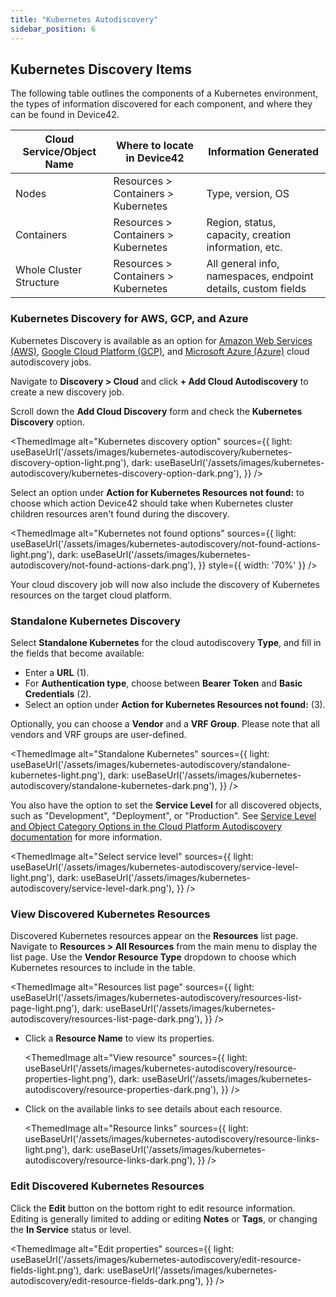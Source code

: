 ```yaml
---
title: "Kubernetes Autodiscovery"
sidebar_position: 6
---
```



## Kubernetes Discovery Items

The following table outlines the components of a Kubernetes environment, the types of information discovered for each component, and where they can be found in Device42. 

| **Cloud Service/Object Name** | **Where to locate in Device42**                                 | **Information Generated**                                             |
| ----------------------------- | --------------------------------------------------------- | --------------------------------------------------------------------- |
| Nodes                          | Resources > Containers > Kubernetes                   | Type, version, OS                                                     |
| Containers                     | Resources > Containers > Kubernetes                   | Region, status, capacity, creation information, etc.                  |
| Whole Cluster Structure        | Resources > Containers > Kubernetes                   | All general info, namespaces, endpoint details, custom fields         |


### Kubernetes Discovery for AWS, GCP, and Azure

Kubernetes Discovery is available as an option for [Amazon Web Services (AWS)](auto-discovery/cloud-auto-discovery/aws-autodiscovery.mdx), [Google Cloud Platform (GCP)](auto-discovery/cloud-auto-discovery/google-cloud-platform-autodiscovery.mdx), and [Microsoft Azure (Azure)](auto-discovery/cloud-auto-discovery/azure-autodiscovery.md) cloud autodiscovery jobs. 

Navigate to **Discovery > Cloud** and click **+ Add Cloud Autodiscovery** to create a new discovery job.

Scroll down the **Add Cloud Discovery** form and check the **Kubernetes Discovery** option.

<ThemedImage
  alt="Kubernetes discovery option"
  sources={{
    light: useBaseUrl('/assets/images/kubernetes-autodiscovery/kubernetes-discovery-option-light.png'),
    dark: useBaseUrl('/assets/images/kubernetes-autodiscovery/kubernetes-discovery-option-dark.png'),
  }}
/>

Select an option under **Action for Kubernetes Resources not found:** to choose which action Device42 should take when Kubernetes cluster children resources aren't found during the discovery.

<ThemedImage
  alt="Kubernetes not found options"
  sources={{
    light: useBaseUrl('/assets/images/kubernetes-autodiscovery/not-found-actions-light.png'),
    dark: useBaseUrl('/assets/images/kubernetes-autodiscovery/not-found-actions-dark.png'),
  }}
  style={{ width: '70%' }} 
/>

Your cloud discovery job will now also include the discovery of Kubernetes resources on the target cloud platform.

### Standalone Kubernetes Discovery

Select **Standalone Kubernetes** for the cloud autodiscovery **Type**, and fill in the fields that become available:

- Enter a **URL** (1).
- For **Authentication type**, choose between **Bearer Token** and **Basic Credentials** (2). 
- Select an option under **Action for Kubernetes Resources not found:** (3).

Optionally, you can choose a **Vendor** and a **VRF Group**. Please note that all vendors and VRF groups are user-defined.

<ThemedImage
  alt="Standalone Kubernetes"
  sources={{
    light: useBaseUrl('/assets/images/kubernetes-autodiscovery/standalone-kubernetes-light.png'),
    dark: useBaseUrl('/assets/images/kubernetes-autodiscovery/standalone-kubernetes-dark.png'),
  }}
/>

You also have the option to set the **Service Level** for all discovered objects, such as "Development", "Deployment", or "Production". See [Service Level and Object Category Options in the Cloud Platform Autodiscovery documentation](index.mdx#service-level-and-object-category-options) for more information.

<ThemedImage
  alt="Select service level"
  sources={{
    light: useBaseUrl('/assets/images/kubernetes-autodiscovery/service-level-light.png'),
    dark: useBaseUrl('/assets/images/kubernetes-autodiscovery/service-level-dark.png'),
  }}
/>

### View Discovered Kubernetes Resources

Discovered Kubernetes resources appear on the **Resources** list page. Navigate to **Resources > All Resources** from the main menu to display the list page. Use the **Vendor Resource Type** dropdown to choose which Kubernetes resources to include in the table.

<ThemedImage
  alt="Resources list page"
  sources={{
    light: useBaseUrl('/assets/images/kubernetes-autodiscovery/resources-list-page-light.png'),
    dark: useBaseUrl('/assets/images/kubernetes-autodiscovery/resources-list-page-dark.png'),
  }}
/>

- Click a **Resource Name** to view its properties.
  
    <ThemedImage
    alt="View resource"
    sources={{
        light: useBaseUrl('/assets/images/kubernetes-autodiscovery/resource-properties-light.png'),
        dark: useBaseUrl('/assets/images/kubernetes-autodiscovery/resource-properties-dark.png'),
    }}
    />

- Click on the available links to see details about each resource.
  
    <ThemedImage
    alt="Resource links"
    sources={{
        light: useBaseUrl('/assets/images/kubernetes-autodiscovery/resource-links-light.png'),
        dark: useBaseUrl('/assets/images/kubernetes-autodiscovery/resource-links-dark.png'),
    }}
    />


### Edit Discovered Kubernetes Resources

Click the **Edit** button on the bottom right to edit resource information. Editing is generally limited to adding or editing **Notes** or **Tags**, or changing the **In Service** status or level.

<ThemedImage
  alt="Edit properties"
  sources={{
    light: useBaseUrl('/assets/images/kubernetes-autodiscovery/edit-resource-fields-light.png'),
    dark: useBaseUrl('/assets/images/kubernetes-autodiscovery/edit-resource-fields-dark.png'),
  }}
/>
